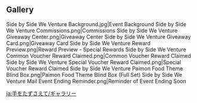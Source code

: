 {{Event Tabs}}
==Gallery==
<gallery>
Side by Side We Venture Background.jpg|Event Background
Side by Side We Venture Commissions.png|Commissions
Side by Side We Venture Giveaway Center.png|Giveaway Center
Side by Side We Venture Giveaway Card.png|Giveaway Card
Side by Side We Venture Reward Preview.png|Reward Preview - Special Rewards
Side by Side We Venture Common Voucher Reward Claimed.png|Common Voucher Reward Claimed
Side by Side We Venture Special Voucher Reward Claimed.png|Special Voucher Reward Claimed
Side by Side We Venture Paimon Food Theme Blind Box.png|Paimon Food Theme Blind Box (Full Set)
Side by Side We Venture Mail Event Ending Reminder.png|Reminder of Event Ending Soon
</gallery>

[[ja:手をたずさえて/ギャラリー]]
